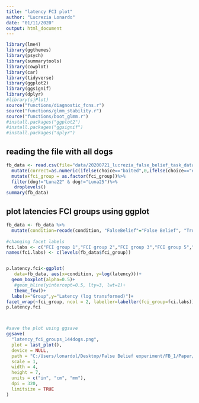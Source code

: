 ```yaml
---
title: "latency FCI plot"
author: "Lucrezia Lonardo"
date: "01/11/2020"
output: html_document
---
```


```r
library(lme4)
library(ggthemes)
library(psych)
library(summarytools)
library(cowplot)
library(car)
library(tidyverse)
library(ggplot2)
library(ggsignif)
library(dplyr)
#library(sjPlot)
source("functions/diagnostic_fcns.r")
source("functions/glmm_stability.r")
source("functions/boot_glmm.r")
#install.packages("ggplot2")
#install.packages("ggsignif")
#install.packages("dplyr")

```
## reading the file with all dogs 


```r
fb_data <- read.csv(file="data/20200721_lucrezia_false_belief_task_data.csv")%>%
  mutate(correct=as.numeric(ifelse(choice=="baited",0,ifelse(choice=="empty",1,""))))%>%
  mutate(fci_group = as.factor(fci_group))%>%
  filter(dog!="Luna22" & dog!="Luna25")%>%
   droplevels()
summary(fb_data)
```

## plot latencies FCI groups using ggplot


```r

fb_data <- fb_data %>%
  mutate(condition=recode(condition, "FalseBelief"="False Belief", "TrueBelief"="True Belief"))
  
#changing facet labels
fci.labs <- c("FCI group 1","FCI group 2","FCI group 3","FCI group 5","FCI group 6","FCI group 7","FCI group 8","FCI group 10")
names(fci.labs) <- c(levels(fb_data$fci_group))


p.latency.fci<-ggplot(
   data=fb_data, aes(x=condition, y=log(latency)))+
  geom_boxplot(alpha=0.5)+
   #geom_hline(yintercept=0.5, lty=3, lwt=1)+
   theme_few()+
  labs(x="Group",y="Latency (log transformed)")+
facet_wrap(~fci_group, ncol = 2, labeller=labeller(fci_group=fci.labs))
p.latency.fci



#save the plot using ggsave
ggsave(
  "latency_fci_groups_144dogs.png",
  plot = last_plot(),
  device = NULL,
  path = "C:/Users/lonardol/Desktop/False Belief experiment/FB_1/Paper/graphs",
  scale = 1,
  width = 4,
  height = 7,
  units = c("in", "cm", "mm"),
  dpi = 320,
  limitsize = TRUE
)
```

